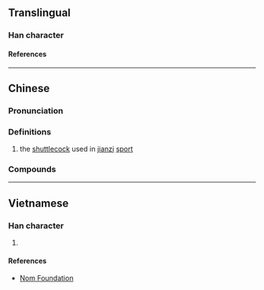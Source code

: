 {{character info/new}}
==Translingual==

===Han character===
{{Han char|rn=82|rad=毛|as=09|sn=13|four=25714|canj=HUNKQ|ids=⿺毛建}}

====References====
{{Han ref|kx=0595.130|dkj=16909|dj=0986.390|hdz=32001.050|uh=6BFD}}

----

==Chinese==
{{zh-forms|alt=𨪅}}

===Pronunciation===
{{zh-pron
|m=jiàn,er=y
|m-s=
|c=gin3,jin2
|c-t=yen1
|g=
|h=pfs=
|j=
|mb=
|md=
|mn=kiàn
|mn-t=
|w=
|x=
|mc=
|oc=
|ma=
|cat=n
}}

===Definitions===
{{zh-hanzi}}

# the [[shuttlecock]] used in [[jianzi]] [[sport]]

===Compounds===
{{zh-der|毽球|毽子|花毽|踢毽子|毽兒}}

----

==Vietnamese==

===Han character===
{{vi-readings|rs=毛09|reading=kiện}}

# {{rfdef|vi|sort=毛09}}

====References====
* [http://nomfoundation.org/common/nom_details.php?codepoint=6bfd Nom Foundation]
